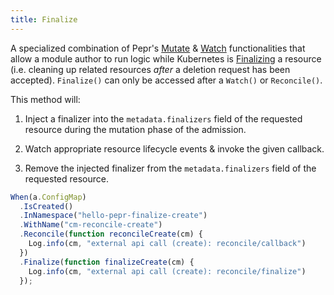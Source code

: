 ```yaml
---
title: Finalize
---
```



A specialized combination of Pepr's [Mutate](../mutate/) & [Watch](../watch/) functionalities that allow a module author to run logic while Kubernetes is [Finalizing](https://kubernetes.io/docs/concepts/overview/working-with-objects/finalizers/) a resource (i.e. cleaning up related resources _after_ a deletion request has been accepted). `Finalize()` can only be accessed after a `Watch()` or `Reconcile()`.

This method will:

1. Inject a finalizer into the `metadata.finalizers` field of the requested resource during the mutation phase of the admission.

1. Watch appropriate resource lifecycle events & invoke the given callback.

1. Remove the injected finalizer from the `metadata.finalizers` field of the requested resource.

```ts
When(a.ConfigMap)
  .IsCreated()
  .InNamespace("hello-pepr-finalize-create")
  .WithName("cm-reconcile-create")
  .Reconcile(function reconcileCreate(cm) {
    Log.info(cm, "external api call (create): reconcile/callback")
  })
  .Finalize(function finalizeCreate(cm) {
    Log.info(cm, "external api call (create): reconcile/finalize")
  });
```
